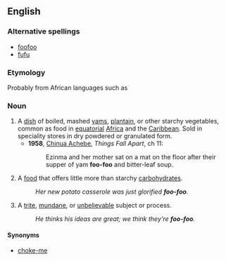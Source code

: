 {{also|fufú}}
==English==
{{wikipedia|fufu|foo-foo}}

===Alternative spellings===
* [[foofoo]]
* [[fufu]]

===Etymology===
Probably from African languages such as {{etyl|ln|en}} {{term|fufú||lang=ln}}

===Noun===
{{en-noun|-}}

# A [[dish]] of boiled, mashed [[yam]]s, [[plantain]], or other starchy vegetables, common as food in [[equatorial]] [[Africa]] and the [[Caribbean]]. Sold in speciality stores {{US}} in dry powdered or granulated form. 
#* '''1958''', [[w:Chinua_Achebe|Chinua Achebe]], ''Things Fall Apart'', ch 11:
#*: Ezinma and her mother sat on a mat on the floor after their supper of yam '''foo-foo''' and bitter-leaf soup.
# {{rfv-sense}} {{US|Southern}} A [[food]] that offers little more than starchy [[carbohydrate]]s.
#:''Her new potato casserole was just glorified '''foo-foo'''.''
# {{rfv-sense}} {{US|Southern}} A [[trite]], [[mundane]], or [[unbelievable]] subject or process.
#:''He thinks his ideas are great; we think they're '''foo-foo'''.''

====Synonyms====
*{{sense|dish of yams etc}} [[choke-me]] {{i|Caribbean}}